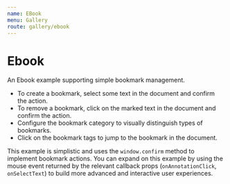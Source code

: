 ```yaml
---
name: EBook
menu: Gallery
route: gallery/ebook
---
```



# Ebook

An Ebook example supporting simple bookmark management.
- To create a bookmark, select some text in the document and confirm the action.
- To remove a bookmark, click on the marked text in the document and confirm the action.
- Configure the bookmark category to visually distinguish types of bookmarks.
- Click on the bookmark tags to jump to the bookmark in the document.

This example is simplistic and uses the `window.confirm` method to implement bookmark actions.  You can expand on this example by using the mouse event returned by the relevant callback props (`onAnnotationClick`, `onSelectText`) to build more advanced and interactive user experiences.

<Ebook />
